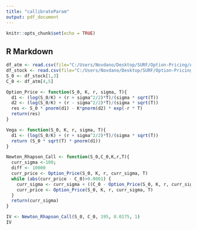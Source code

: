 ```yaml
---
title: "callibrateParam"
output: pdf_document
---
```


```r
knitr::opts_chunk$set(echo = TRUE)
```

## R Markdown
```r
df_atm <- read.csv(file="C:/Users/Novdano/Desktop/SURF/Option-Pricing/AAPL_Data/AAPL_3M_Call_K195_T210619.csv")
df_stock <- read.csv(file="C:/Users/Novdano/Desktop/SURF/Option-Pricing/AAPL_Data/AAPL_3M_Stock.csv")
S_0 <- df_stock[1,3]
C_0 <- df_atm[4,5]

Option_Price <- function(S_0, K, r, sigma, T){
  d1 <- (log(S_0/K) + (r + sigma^2/2)*T)/(sigma * sqrt(T)) 
  d2 <- (log(S_0/K) + (r - sigma^2/2)*T)/(sigma * sqrt(T)) 
  res <- S_0 * pnorm(d1) - K*pnorm(d2) * exp(-r * T)
  return(res)
}

Vega <- function(S_0, K, r, sigma, T){
  d1 <- (log(S_0/K) + (r + sigma^2/2)*T)/(sigma * sqrt(T))
  return (S_0 * sqrt(T) * pnorm(d1))
}

Newton_Rhapson_Call <- function(S_0,C_0,K,r,T){
  curr_sigma <-100;
  diff <- 10000
  curr_price <- Option_Price(S_0, K, r, curr_sigma, T)
  while (abs(curr_price - C_0)>0.0001) {
    curr_sigma <- curr_sigma + ((C_0 - Option_Price(S_0, K, r, curr_sigma, T))/ Vega(S_0, K, r, curr_sigma, T))
    curr_price <- Option_Price(S_0, K, r, curr_sigma, T)
  }
  return(curr_sigma)
}

IV <- Newton_Rhapson_Call(S_0, C_0, 195, 0.0175, 1)
IV

```